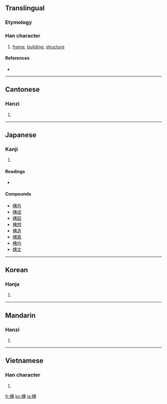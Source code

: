 {{also|构|横}}
==Translingual==

===Etymology===
{{Han compound|木|冓|c1=s|c2=p|t1=wood|ls=psc}}

===Han character===
{{Han char|rn=75|rad=木|as=10|sn=14|four=4594<sub>7</sub>|canj=木廿廿月 (DTTB)}}

# [[frame]], [[building]], [[structure]]

====References====
* {{Han ref|kx=0546.070|dkj=15317|dj=0933.210|hdz=21259.070|uh=69CB|ud=27083|bh=BA63|bd=47715}}

----

==Cantonese==

===Hanzi===
{{yue-hanzi|jyut=|y=kau3|sim=构}}

# {{defn|Cantonese}}

----

==Japanese==

===Kanji===
{{ja-kanji|grade=5|rs=木10}}

# {{defn|Japanese}}

====Readings====
* {{ja-readings|on=[[こう]] ([[kō]])|kun=[[かまえる]] ([[構える]], [[kamaeru]]), [[かまえ]] ([[構え]], [[kamae]]), [[かまう]] ([[構う]], [[kamau]])}}

====Compounds====
* [[構外]]
* [[構成]]
* [[構図]]
* [[構想]]
* [[構造]]
* [[構築]]
* [[構内]]
* [[構文]]

----

==Korean==

===Hanja===
{{ko-hanja|hangeul=구|eumhun=|rv=gu|mr=ku|y=kwu}}

# {{defn|Korean}}

----

==Mandarin==

===Hanzi===
{{cmn-hanzi|sim=构|pin=[[gòu]] ([[gou4]])|wg=kou<sup>4</sup>}}

# {{defn|Mandarin}}

----

==Vietnamese==

===Han character===
{{vi-hantu|cấu}}

# {{defn|Vietnamese}}

[[fr:構]]
[[ko:構]]
[[ja:構]]